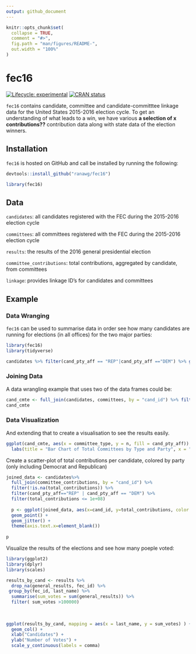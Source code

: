 ```yaml
---
output: github_document
---
```


<!-- README.md is generated from README.Rmd. Please edit that file -->

```r
knitr::opts_chunk$set(
  collapse = TRUE,
  comment = "#>",
  fig.path = "man/figures/README-",
  out.width = "100%"
)
```

# fec16

<!-- badges: start -->
[![Lifecycle: experimental](https://img.shields.io/badge/lifecycle-experimental-orange.svg)](https://www.tidyverse.org/lifecycle/#experimental)
[![CRAN status](https://www.r-pkg.org/badges/version/fec16)](https://CRAN.R-project.org/package=fec16)
<!-- badges: end -->


`fec16` contains candidate, committee and candidate-committtee linkage data for the United States 2015-2016 election cycle. To get an understanding of what leads to a win, we have various **a selection of x contributions??** contribution data along with state data of the election winners. 


## Installation

`fec16` is hosted on GitHub and call be installed by running the following:

``` r
devtools::install_github("ranawg/fec16")
```

``` r
library(fec16)
```


## Data

`candidates`: all candidates registered with the FEC during the 2015-2016 election cycle

`committees`: all committees registered with the FEC during the 2015-2016 election cycle

`results`: the results of the 2016 general presidential election

`committee_contributions`: total contributions, aggregated by candidate, from committees

`linkage`: provides linkage ID's for candidates and committees


## Example

### Data Wranging 
`fec16` can be used to summarise data in order see how many candidates are running for elections (in all offices) for the two major parties:
```r
library(fec16)
library(tidyverse)

candidates %>% filter(cand_pty_aff == "REP"|cand_pty_aff =="DEM") %>% group_by(cand_pty_aff) %>% summarise(size = n())
```

### Joining Data 
A data wrangling example that uses two of the data frames could be:
```r
cand_cmte <- full_join(candidates, committees, by = "cand_id") %>% filter(cand_pty_aff == "REP"|cand_pty_aff =="DEM") %>% group_by(cand_pty_aff, committee_type) %>% summarise(n = n()) %>% drop_na(committee_type)
cand_cmte
```

### Data Visualization 
And extending that to create a visualisation to see the results easily.
```r
ggplot(cand_cmte, aes(x = committee_type, y = n, fill = cand_pty_aff)) + geom_col(position = "dodge") +
  labs(title = "Bar Chart of Total Committees by Type and Party", x = "Committee Type", y = "Count", fill = "Candidate Party Affiliation")
```


Create a scatter-plot of total contributions per candidate, colored by party (only including Democrat and Republican)
```r

joined_data <- candidates%>%
  full_join(committee_contributions, by = "cand_id") %>%
  filter(!is.na(total_contributions)) %>%
  filter(cand_pty_aff=="REP" | cand_pty_aff == "DEM") %>%
  filter(total_contributions <= 1e+08)
  
  p <- ggplot(joined_data, aes(x=cand_id, y=total_contributions, color = cand_pty_aff)) +
  geom_point() +
  geom_jitter() +
  theme(axis.text.x=element_blank())
  
p

```


Visualize the results of the elections and see how many poeple voted: 
```r
library(ggplot2)
library(dplyr)
library(scales)

results_by_cand <- results %>% 
  drop_na(general_results, fec_id) %>%
 group_by(fec_id, last_name) %>%
  summarise(sum_votes = sum(general_results)) %>% 
  filter( sum_votes >100000)
  
  
 
ggplot(results_by_cand, mapping = aes(x = last_name, y = sum_votes) ) + 
  geom_col() + 
  xlab("Candidates") + 
  ylab("Number of Votes") +
  scale_y_continuous(labels = comma)
```

